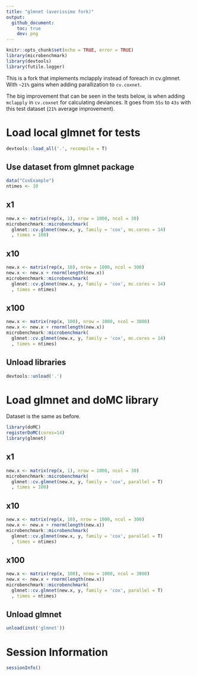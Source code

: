 ```yaml
---
title: "glmnet (averissimo fork)"
output: 
  github_document:
    toc: true
    dev: png
---
```


```r
knitr::opts_chunk$set(echo = TRUE, error = TRUE)
library(microbenchmark)
library(devtools)
library(futile.logger)
```

This is a fork that implements mclapply instead of foreach in cv.glmnet. With `~21%` gains when adding parallization to `cv.coxnet`.

The big improvement that can be seen in the tests below, is when adding `mclapply` in `cv.coxnet` for calculating deviances. It goes from `55s` to `43s` with this test dataset (`21%` average improvement).

# Load local glmnet for tests

```r
devtools::load_all('.', recompile = T)
```
## Use dataset from glmnet package

```r
data("CoxExample")
ntimes <- 10
```

## x1

```r
new.x <- matrix(rep(x, 1), nrow = 1000, ncol = 30)
microbenchmark::microbenchmark(
  glmnet::cv.glmnet(new.x, y, family = 'cox', mc.cores = 14)
  , times = 100)
```

## x10

```r
new.x <- matrix(rep(x, 10), nrow = 1000, ncol = 300)
new.x <- new.x + rnorm(length(new.x))
microbenchmark::microbenchmark(
  glmnet::cv.glmnet(new.x, y, family = 'cox', mc.cores = 14)
  , times = ntimes)
```

## x100

```r
new.x <- matrix(rep(x, 100), nrow = 1000, ncol = 3000)
new.x <- new.x + rnorm(length(new.x))
microbenchmark::microbenchmark(
  glmnet::cv.glmnet(new.x, y, family = 'cox', mc.cores = 14)
  , times = ntimes)
```

## Unload libraries

```r
devtools::unload('.')
```

# Load glmnet and doMC library

Dataset is the same as before.


```r
library(doMC)
registerDoMC(cores=14)
library(glmnet)
```

## x1

```r
new.x <- matrix(rep(x, 1), nrow = 1000, ncol = 30)
microbenchmark::microbenchmark(
  glmnet::cv.glmnet(new.x, y, family = 'cox', parallel = T)
  , times = 100)
```

## x10

```r
new.x <- matrix(rep(x, 10), nrow = 1000, ncol = 300)
new.x <- new.x + rnorm(length(new.x))
microbenchmark::microbenchmark(
  glmnet::cv.glmnet(new.x, y, family = 'cox', parallel = T)
  , times = ntimes)
```

## x100

```r
new.x <- matrix(rep(x, 100), nrow = 1000, ncol = 3000)
new.x <- new.x + rnorm(length(new.x))
microbenchmark::microbenchmark(
  glmnet::cv.glmnet(new.x, y, family = 'cox', parallel = T)
  , times = ntimes)
```

## Unload glmnet

```r
unload(inst('glmnet'))
```

# Session Information

```r
sessionInfo()
```

